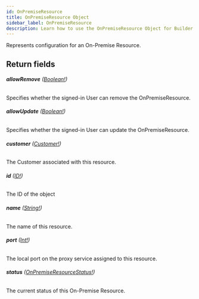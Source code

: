 ```yaml
---
id: OnPremiseResource
title: OnPremiseResource Object
sidebar_label: OnPremiseResource
description: Learn how to use the OnPremiseResource Object for Builder's API.
---
```


Represents configuration for an On-Premise Resource.

## Return fields

###### <b>allowRemove</b> ([Boolean!](/composer/builder/api/schema/scalar/Boolean.mdx))

Specifies whether the signed-in User can remove the OnPremiseResource.

###### <b>allowUpdate</b> ([Boolean!](/composer/builder/api/schema/scalar/Boolean.mdx))

Specifies whether the signed-in User can update the OnPremiseResource.

###### <b>customer</b> ([Customer!](/composer/builder/api/schema/object/Customer.mdx))

The Customer associated with this resource.

###### <b>id</b> ([ID!](/composer/builder/api/schema/scalar/ID.mdx))

The ID of the object

###### <b>name</b> ([String!](/composer/builder/api/schema/scalar/String.mdx))

The name of this resource.

###### <b>port</b> ([Int!](/composer/builder/api/schema/scalar/Int.mdx))

The local port on the proxy service assigned to this resource.

###### <b>status</b> ([OnPremiseResourceStatus!](/composer/builder/api/schema/enum/OnPremiseResourceStatus.mdx))

The current status of this On-Premise Resource.
